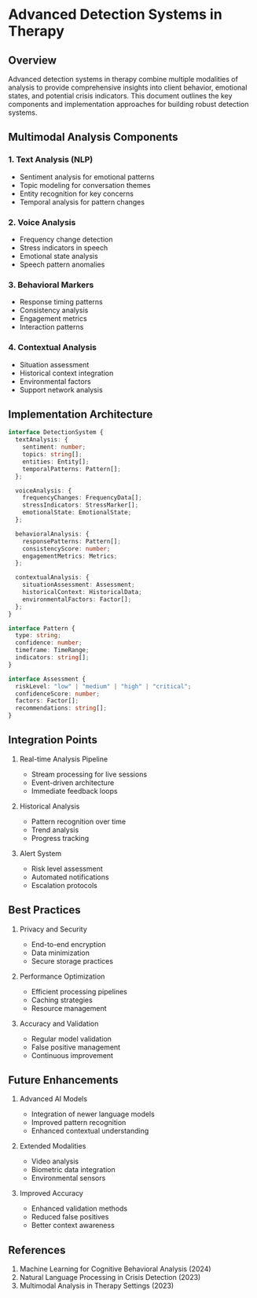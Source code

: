 # Advanced Detection Systems in Therapy

## Overview

Advanced detection systems in therapy combine multiple modalities of analysis to provide comprehensive insights into client behavior, emotional states, and potential crisis indicators. This document outlines the key components and implementation approaches for building robust detection systems.

## Multimodal Analysis Components

### 1. Text Analysis (NLP)

- Sentiment analysis for emotional patterns
- Topic modeling for conversation themes
- Entity recognition for key concerns
- Temporal analysis for pattern changes

### 2. Voice Analysis

- Frequency change detection
- Stress indicators in speech
- Emotional state analysis
- Speech pattern anomalies

### 3. Behavioral Markers

- Response timing patterns
- Consistency analysis
- Engagement metrics
- Interaction patterns

### 4. Contextual Analysis

- Situation assessment
- Historical context integration
- Environmental factors
- Support network analysis

## Implementation Architecture

```typescript
interface DetectionSystem {
  textAnalysis: {
    sentiment: number;
    topics: string[];
    entities: Entity[];
    temporalPatterns: Pattern[];
  };

  voiceAnalysis: {
    frequencyChanges: FrequencyData[];
    stressIndicators: StressMarker[];
    emotionalState: EmotionalState;
  };

  behavioralAnalysis: {
    responsePatterns: Pattern[];
    consistencyScore: number;
    engagementMetrics: Metrics;
  };

  contextualAnalysis: {
    situationAssessment: Assessment;
    historicalContext: HistoricalData;
    environmentalFactors: Factor[];
  };
}

interface Pattern {
  type: string;
  confidence: number;
  timeframe: TimeRange;
  indicators: string[];
}

interface Assessment {
  riskLevel: "low" | "medium" | "high" | "critical";
  confidenceScore: number;
  factors: Factor[];
  recommendations: string[];
}
```

## Integration Points

1. Real-time Analysis Pipeline

   - Stream processing for live sessions
   - Event-driven architecture
   - Immediate feedback loops

2. Historical Analysis

   - Pattern recognition over time
   - Trend analysis
   - Progress tracking

3. Alert System
   - Risk level assessment
   - Automated notifications
   - Escalation protocols

## Best Practices

1. Privacy and Security

   - End-to-end encryption
   - Data minimization
   - Secure storage practices

2. Performance Optimization

   - Efficient processing pipelines
   - Caching strategies
   - Resource management

3. Accuracy and Validation
   - Regular model validation
   - False positive management
   - Continuous improvement

## Future Enhancements

1. Advanced AI Models

   - Integration of newer language models
   - Improved pattern recognition
   - Enhanced contextual understanding

2. Extended Modalities

   - Video analysis
   - Biometric data integration
   - Environmental sensors

3. Improved Accuracy
   - Enhanced validation methods
   - Reduced false positives
   - Better context awareness

## References

1. Machine Learning for Cognitive Behavioral Analysis (2024)
2. Natural Language Processing in Crisis Detection (2023)
3. Multimodal Analysis in Therapy Settings (2023)

